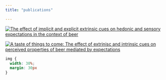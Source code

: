 ```yaml
---
title: "publications"

---
```


<head>
<!-- Google tag (gtag.js) -->
<script async src = 'https://www.googletagmanager.com/gtag/js?id=G-YPS8M99VT4'> </script>
<script>
  window.dataLayer = window.dataLayer || [];
  function gtag(){dataLayer.push(arguments);}
  gtag('js', new Date());
  
  gtag('config', 'G-YPS8M99VT4')
</script>
</head>

<a href=https://doi.org/10.1016/j.foodqual.2019.103855 target="_blank">![The effect of implicit and explicit extrinsic cues on hedonic and sensory expectations in the context of beer](images/s1_screenshot.png)</a>

<a href=https://doi.org/10.1016/j.foodqual.2021.104326 target="_blank">![A taste of things to come: The effect of extrinisc and intrinsic cues on perceived properties of beer mediated by expectations](images/s2_screenshot.png)</a>


```css
img {
  width: 30%;
  margin: 30px
}

```